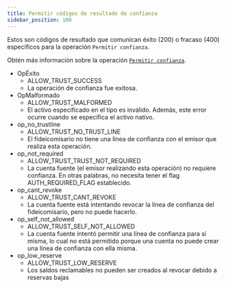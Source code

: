 ```yaml
---
title: Permitir códigos de resultado de confianza
sidebar_position: 100
---
```



Estos son códigos de resultado que comunican éxito (200) o fracaso (400) específicos para la operación `Permitir confianza`.

Obtén más información sobre la operación [`Permitir confianza`](../../../../../../../learn/fundamentals/transactions/list-of-operations.mdx#allow-trust).

<AttributeTable>

- OpÉxito
  - ALLOW_TRUST_SUCCESS
  - La operación de confianza fue exitosa.
- OpMalformado
  - ALLOW_TRUST_MALFORMED
  - El activo especificado en el tipo es inválido. Además, este error ocurre cuando se especifica el activo nativo.
- op_no_trustline
  - ALLOW_TRUST_NO_TRUST_LINE
  - El fideicomisario no tiene una línea de confianza con el emisor que realiza esta operación.
- op_not_required
  - ALLOW_TRUST_TRUST_NOT_REQUIRED
  - La cuenta fuente (el emisor realizando esta operación) no requiere confianza. En otras palabras, no necesita tener el flag AUTH_REQUIRED_FLAG establecido.
- op_cant_revoke
  - ALLOW_TRUST_CANT_REVOKE
  - La cuenta fuente está intentando revocar la línea de confianza del fideicomisario, pero no puede hacerlo.
- op_self_not_allowed
  - ALLOW_TRUST_SELF_NOT_ALLOWED
  - La cuenta fuente intentó permitir una línea de confianza para sí misma, lo cual no está permitido porque una cuenta no puede crear una línea de confianza con ella misma.
- op_low_reserve
  - ALLOW_TRUST_LOW_RESERVE
  - Los saldos reclamables no pueden ser creados al revocar debido a reservas bajas

</AttributeTable>
